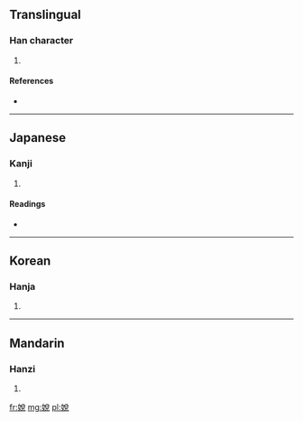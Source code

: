 ==Translingual==

===Han character===
{{Han char|rn=38|rad=女|as=07|sn=10|four=|canj=女金口山 (VCRU)}}

# {{defn|Han|sort=女07}}

====References====
* {{Han ref|kx=0263.120|dkj=06333|dj=0529.290|hdz=21053.040|uh=5A27|ud=23079}}

----

==Japanese==

===Kanji===
{{ja-kanji|grade=|rs=女07}}

# {{defn|Japanese|sort=女07}}

====Readings====
* {{ja-readings|on=[[たい]] (tai), [[て]] (te), [[えつ]] (etsu), [[えち]] (echi)|kun=[[みめよい]] (mimeyoi), [[よろこぶ]] (yorokobu)}}

----

==Korean==

===Hanja===
{{ko-hanja|hangeul=태|rv=tae|mr=t'ae}}

# {{defn|Korean|sort=女07}}

----

==Mandarin==

===Hanzi===
{{cmn-hanzi|pin=[[tuì]] ([[tui4]])|wg=t'ui<sup>4</sup>}}

# {{defn|Mandarin|sort=女07}}

[[fr:娧]]
[[mg:娧]]
[[pl:娧]]